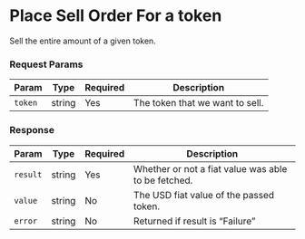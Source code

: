 # Place Sell Order For a token

Sell the entire amount of a given token.

### Request Params

| Param | Type | Required | Description |
| ---- | ---- | ---- | ----------- |
| `token` | string | Yes | The token that we want to sell. |

### Response

| Param | Type | Required | Description |
| ---- | ---- | ---- | ----------- |
| `result` | string | Yes | Whether or not a fiat value was able to be fetched. |
| `value` | string | No | The USD fiat value of the passed token. |
| `error` | string | No | Returned if result is “Failure” |
